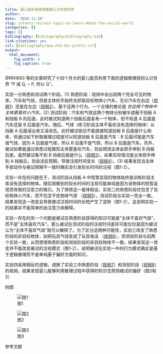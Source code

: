 ```yaml
---
title: 婴儿能利用逻辑推理认识外部世界
author: ~
date: '2020-11-30'
slug: infants-recruit-logic-to-learn-about-the-social-world
categories: []
tags: []
bibliography: [bibliography/bibliography.bib]
link-citations: yes
csl: [bibliography/apa-old-doi-prefix.csl]
output:
  html_document:
    fig_width: 6
    fig_caption: true
---
```


@RN1683 等的文章研究了十四个月大的婴儿能否利用下面的逻辑推理规则认识世界 “P 或 Q, $\neg$ P, 所以 Q”。

实验一分熟悉和测试两个阶段。(1) 熟悉阶段：视频中会出现两个完全可见的物体，汽车和气球，但是主体的手始终去抓取目标物体小汽车，无论汽车在右边（[视频1](https://static-content.springer.com/esm/art%3A10.1038%2Fs41467-020-19734-5/MediaObjects/41467_2020_19734_MOESM5_ESM.mov)）还是在左边（[视频2](https://static-content.springer.com/esm/art%3A10.1038%2Fs41467-020-19734-5/MediaObjects/41467_2020_19734_MOESM6_ESM.mov)）。基于这两个行为，一个合理的推论是 *在这两个物体中主体更喜欢小汽车*。(2) 测试阶段：汽车和气球这两个物体分别被半遮蔽于挡板 A 和挡板 B 的后面，此时被试知道两个挡板后面各有一个物体，但不知道 A 后面是汽车还是 B 后面是汽车。随后，气球（练习阶段主体不喜欢没有选择的物体）从挡板 A 后面滚出来又滚进去。此时被试依旧不能直接知道挡板 B 后面是什么物体，但通过如下析取推理过程就可以知道挡板 B 后面是汽车：B 后面可能是汽车或气球，因为 A 后面是气球，所以 B 后面不是气球，所以 B 后面是汽车。另外，被试如果能通过熟悉过程推知主体更喜欢汽车，则会预测主体会把手伸到 B 挡板后面，虽然被试看不到 B 挡板后面是什么（[视频3](https://static-content.springer.com/esm/art%3A10.1038%2Fs41467-020-19734-5/MediaObjects/41467_2020_19734_MOESM7_ESM.mov)）。如果实际情况是主体把手伸到 A 挡板后，则会违反预期，导致注视时间变长（[视频4](https://static-content.springer.com/esm/art%3A10.1038%2Fs41467-020-19734-5/MediaObjects/41467_2020_19734_MOESM8_ESM.mov)）。(3) 结果发现当主体手部动作与被试预期不一致时确实会引发较长时间的注视（图1-2）。

实验一存在的问题在于，测试阶段从挡板 A 中短暂显现的物体始终是训练阶段主体没有选择的物体。随后观察到的较长时间的注视可能单纯是因为该物体的短暂呈现而导致的注意力的吸引。为了排除这一备择假设，实验二的熟悉阶段仅包含了目标物体小汽车，而不包含干扰物体气球 （[视频5](https://static-content.springer.com/esm/art%3A10.1038%2Fs41467-020-19734-5/MediaObjects/41467_2020_19734_MOESM9_ESM.mov)）。测试阶段与实验一完全一致。结果发现这一改变会导致被试注视时间的长短产生了逆转（图1-2），这说明实验一的结果并不能简单的由注意力来解释。

实验一存在的另一个问题是被试在熟悉阶段获得的知识可能是“主体不喜欢气球”，而不是“主体喜欢汽车”。那么被试在测试阶段的注视时间差异可能仅仅是因为被试认为“主体不喜欢气球”就可以解释了。为了区分这两种可能性，实验三改变了熟悉阶段的非目标物体，如把玩具气球变成了玩具电话 （[视频6](https://static-content.springer.com/esm/art%3A10.1038%2Fs41467-020-19734-5/MediaObjects/41467_2020_19734_MOESM10_ESM.mov)），但测验阶段与前两个实验一致，从而使得熟悉阶段和测验阶段的非目标物体不一致。结果发现这一改变并不能改变被试的注视模式（图1-2），说明被试在实验一中的行为模式确实是基于逻辑推理而不是单纯基于偏好方面的知识。

实验四采用相反的逻辑，调换了实验三中熟悉阶段（[视频7](https://static-content.springer.com/esm/art%3A10.1038%2Fs41467-020-19734-5/MediaObjects/41467_2020_19734_MOESM11_ESM.mov)）和测验阶段（[视频8](https://static-content.springer.com/esm/art%3A10.1038%2Fs41467-020-19734-5/MediaObjects/41467_2020_19734_MOESM12_ESM.mov)）的视频，结果发现婴儿能够利用推理过程中获得的知识去预测被试的偏好（图2和3）

附图

![图1](https://media.springernature.com/full/springer-static/image/art%3A10.1038%2Fs41467-020-19734-5/MediaObjects/41467_2020_19734_Fig1_HTML.png)

![图2](https://media.springernature.com/full/springer-static/image/art%3A10.1038%2Fs41467-020-19734-5/MediaObjects/41467_2020_19734_Fig2_HTML.png)

![图3](https://media.springernature.com/full/springer-static/image/art%3A10.1038%2Fs41467-020-19734-5/MediaObjects/41467_2020_19734_Fig3_HTML.png)

参考文献


